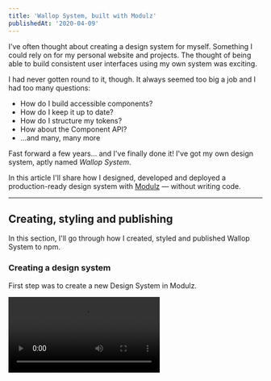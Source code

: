 ```yaml
---
title: 'Wallop System, built with Modulz'
publishedAt: '2020-04-09'
---
```



I've often thought about creating a design system for myself. Something I could rely on for my personal website and projects. The thought of being able to build consistent user interfaces using my own system was exciting.

I had never gotten round to it, though. It always seemed too big a job and I had too many questions:

- How do I build accessible components?
- How do I keep it up to date?
- How do I structure my tokens?
- How about the Component API?
- ...and many, many more

Fast forward a few years... and I've finally done it! I've got my own design system, aptly named _Wallop System_.

In this article I'll share how I designed, developed and deployed a production-ready design system with [Modulz](https://modulz.app) — without writing code.

---

## Creating, styling and publishing

In this section, I'll go through how I created, styled and published Wallop System to npm.

### Creating a design system

First step was to create a new Design System in Modulz.

<video src={createDS} />

### Updating settings

On the design system settings page, I can update the name, style guide subdomain and manage team members - good for collabs.

<video src={dsSettings} />

### Configuring tokens

On the editor screen, I have access to tokens. Here I can add, remove or update tokens, from colors to font families.

<video src={tokens} />

### Styling components

On the editor screen, I can start consuming my tokens and applying them to components. I can also create and manage variants - super powerful!

<video src={styling} />

### Publishing

On the publish screen, I can publish my design system to npm. I can also select between a major or minor version and add release notes. Have a look at Wallop System [on npm](https://www.npmjs.com/package/@peduarte/wallop-system/).

<video src={publishing} />

### Style guide

A documented style guide is auto generated. This will serve as documentation for anyone wishing to use my design system. Have a look at Wallop System's [style guide](https://style-guide-develop.now.sh/live?sg=VJWEuVXytSNI91xSdD4).

<video src={styleGyide} />

---

## Consuming the generated library

In this section, I'll go through how I'm consuming Wallop System as a React library.

### Installing it

Since this is already published to npm, I can install it as a normal dependency:

```bash
yarn add @peduarte/wallop-system
```

### Wrapping it in a Provider

Then, I can wrap my app in `WallopProvider`, this makes it so all of the components are correctly bound to my tokens:

```jsx
import { WallopProvider } from '@peduarte/wallop-system';

<WallopProvider>
  <h1>Wallop!</h1>
</WallopProvider>;
```

### Importing components

I'm able to import all of my components directly from `@peduarte/wallop-system`, like this:

```jsx
import { Box, Text } from '@peduarte/wallop-system';

() => (
  <Box>
    <Text as="1">Wallop!</Text>
  </Box>
);
```

### Using system props

All components support `margin`, `padding` and `sx` props. I can use these to start laying out components on the page:

```jsx{4,5}
import { Box, Text } from '@peduarte/wallop-system';

() => (
  <Box m="5" sx={{ backgroundColor: 'black' }}>
    <Text as="h1" sx={{ color: 'gray' }}>
      Wallop!
    </Text>
  </Box>
);
```

If I want to change a value based on breakpoint, I can use the responsive syntax, like this:

```jsx{4}
import { Box, Text } from '@peduarte/wallop-system';

() => (
  <Box m={['3', '5']} sx={{ backgroundColor: 'black' }}>
    <Text as="h1" sx={{ color: 'gray' }}>
      Wallop!
    </Text>
  </Box>
);
```

This API is inspired by [Styled System](https://styled-system.com/) and [Theme UI](https://theme-ui.com/).

### Using variants

All the variants created in Modulz are available here too. Obviously. And I can use them like this:

```jsx{5}
import { Box, Text } from '@peduarte/wallop-system';

() => (
  <Box m={['3', '5']} sx={{ backgroundColor: 'black' }}>
    <Text as="h1" size="5" sx={{ color: 'gray' }}>
      Wallop!
    </Text>
  </Box>
);
```

### Demo

If youre curious to play around with the exported code, I've created a [Wallop System playground](https://codesandbox.io/s/wallop-system-playground-s1hho?file=/src/App.tsx) on CodeSandbox.

Feel free to fork it and build something with it. Make sure to refer to the [style guide](https://style-guide-develop.now.sh/live?sg=VJWEuVXytSNI91xSdD4) for documentation

---

## Conclusion

Being able to focus on the design system in one place, and then compose my screens in another felt really refreshing.

When I'm in Modulz, I'm worried about my tokens, the syling of my components, their variants, and how everything works in harmony – how a design system should be.

When I'm coding, my focus is on layout, logic and product-features. I can trust that when I import a component from my design system it works and it looks how it should.

It felt like the gap between design and development has just gotten shorter.

But most importantly, I can now answer those questions that have been hunting me for years:

### How do I build accessible components?

Modulz took care of that. I didn't have to worry about the accessibility concerns of `Tooltip`, `Tabs`, `Select` and many other complex components.

### How do I keep it up to date?

Modulz took care of that. Whenever a token is changed, all of the instaces where that token's being used get automatically updated. Publishing a new version to npm is only a few clicks away.

### How do I structure my tokens?

Modulz took care of that. I just had to choose their values.

### How about the Component API?

Modulz took care of that. All components are shipped with a consistent and documented API, I just had to worry about passing the right props.

## Thanks for reading

If you have any questions about Modulz or would like to learn more, feel free to reach out to me on the [bird site](https://twitter.com/peduarte).
